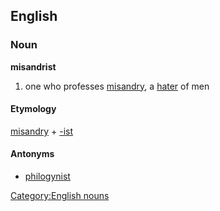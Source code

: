 == English ==
=== Noun ===
[[Category:English nouns]]
'''misandrist'''
# one who professes [[misandry]], a [[hater]] of men
==== Etymology ====
[[misandry]] + [[-ist]]
==== Antonyms ====
*[[philogynist]]
